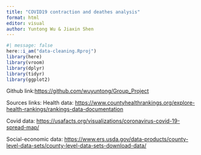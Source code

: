 ```yaml
---
title: "COVID19 contraction and deathes analysis"
format: html
editor: visual
author: Yuntong Wu & Jiaxin Shen
---
```


```r
#| message: false
here::i_am("data-cleaning.Rproj")
library(here)
library(vroom)
library(dplyr)
library(tidyr)
library(ggplot2)
```

Github link:<https://github.com/wuyuntong/Group_Project>

Sources links:
Health data:
<https://www.countyhealthrankings.org/explore-health-rankings/rankings-data-documentation>

Covid data:
<https://usafacts.org/visualizations/coronavirus-covid-19-spread-map/>

Social-economic data:
<https://www.ers.usda.gov/data-products/county-level-data-sets/county-level-data-sets-download-data/>


